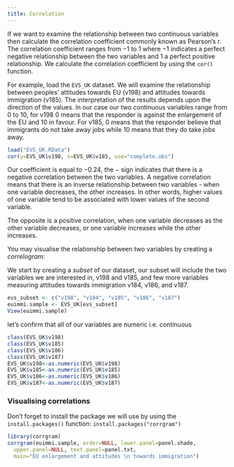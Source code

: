 ```yaml
---
title: Correlation
---
```


If we want to examine the relationship between two continuous variables then calculate the correlation coefficient commonly known as Pearson's r. The correlation coefficient ranges from $-1$ to $1$ where $-1$ indicates a perfect negative relationship between the two variables and $1$ a perfect positive relationship. 
We calculate the correlation coefficient by using the `cor()` function. 

For example, load the `EVS_UK` dataset. We will examine the relationship between peoples' attitudes towards EU (v198) and attitudes towards immigration (v185). The interpretation of the results depends upon the direction of the values. In our case our two continuous variables range from $0$ to $10$, for v198 $0$ means that the responder is against the enlargement of the EU and 10 in favour. For v185, $0$ means that the responder believe that immigrants do not take away jobs while $10$ means that they do take jobs away.

```r
load("EVS_UK.RData")
cor(y=EVS_UK$v198, x=EVS_UK$v185, use="complete.obs")
```

Our coefficient is equal to $-0.24$, the $-$ sign indicates that there is a negative correlation between the two variables. A negative correlation means that there is an inverse relationship between two variables - when one variable decreases, the other increases. In other words, higher values of one variable tend to be associated with lower values of the second variable. 

The opposite is a positive  correlation, when one variable decreases as the other variable decreases, or one variable increases while the other increases.

You may visualise the relationship between two variables by creating a _correlogram_:

We start by creating a _subset_ of our dataset, our subset will include the two variables we are interested in, v198 and v185, and few more variables measuring attitudes towards immigration v184, v186, and v187.


```r
evs_subset <- c("v198", "v184", "v185", "v186", "v187")
euimmi.sample <- EVS_UK[evs_subset]
View(euimmi.sample)
```


let's confirm that all of our variables are numeric i.e. continuous
```r
class(EVS_UK$v198)
class(EVS_UK$v185)
class(EVS_UK$v186)
class(EVS_UK$v187)
EVS_UK$v198<-as.numeric(EVS_UK$v198)
EVS_UK$v185<-as.numeric(EVS_UK$v185)
EVS_UK$v186<-as.numeric(EVS_UK$v186)
EVS_UK$v187<-as.numeric(EVS_UK$v187)
```

### Visualising correlations

Don't forget to install the package we will use by using the `install.packages()` function:
`install.packages("corrgram")`

```r
library(corrgram)
corrgram(euimmi.sample, order=NULL, lower.panel=panel.shade,
  upper.panel=NULL, text.panel=panel.txt,
  main="EU enlargement and attitudes \n towards immigration")
```




